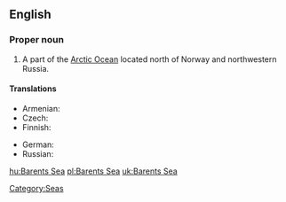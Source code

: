 ==English==
{{wikipedia}}

===Proper noun===
{{en-proper noun}}

# A part of the [[Arctic Ocean]] located north of Norway and northwestern Russia. 

====Translations====
{{trans-top|part of the Arctic Ocean}}
* Armenian: {{t-|hy|Բարենցի ծով|tr=Barenc'i çov}}
* Czech: {{t-|cs|Barentsovo moře|n}}
* Finnish: {{t-|fi|Barentsinmeri}}
{{trans-mid}}
* German: {{t+|de|Barentssee|f}}
* Russian: {{t-|ru|Баренцево море|n|tr=Bárencevo móre}}
{{trans-bottom}}

[[Category:Seas]]

[[hu:Barents Sea]]
[[pl:Barents Sea]]
[[uk:Barents Sea]]